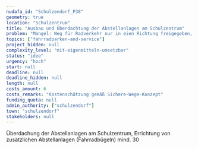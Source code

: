 ```yaml
---
nudafa_id: "Schulzendorf_P38"
geometry: true
location: "Schulzentrum"
title: "Ausbau und Überdachtung der Abstellanlagen am Schulzentrum"
problem: "Mangel: Weg für Radverkehr nur in eien Richtung freigegeben, Alternative nicht vorhanden"
topics: ["fahrradparken-and-service"]
project_hidden: null
complexity_level: "mit-eigenmitteln-umsetzbar"
status: "idee"
urgency: "hoch"
start: null
deadline: null
deadline_hidden: null
length: null
costs_amount: 6
costs_remarks: "Kostenschätzung gemäß Sichere-Wege-Konzept"
funding_quota: null
admin_authority: ["schulzendorf"]
town: "schulzendorf"
stakeholders: null
---
```

Überdachung der Abstellanlagen am Schulzentrum, Errichtung von zusätzlichen Abstellanlagen (Fahrradbügeln) mind. 30
